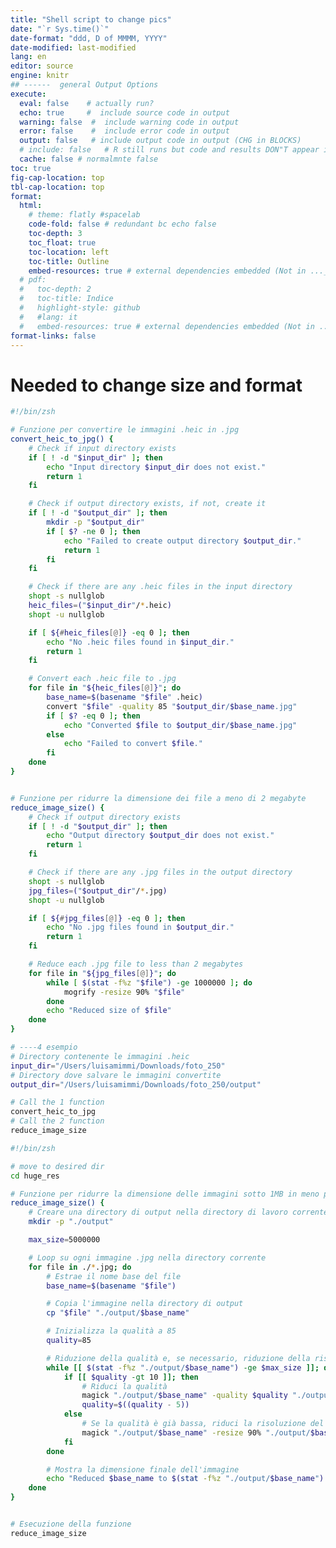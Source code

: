 ```yaml
---
title: "Shell script to change pics"
date: "`r Sys.time()`"
date-format: "ddd, D of MMMM, YYYY"
date-modified: last-modified
lang: en
editor: source
engine: knitr
## ------  general Output Options
execute:     
  eval: false    # actually run? 
  echo: true     #  include source code in output
  warning: false  #  include warning code in output
  error: false    #  include error code in output
  output: false   # include output code in output (CHG in BLOCKS)
  # include: false   # R still runs but code and results DON"T appear in output  
  cache: false # normalmnte false
toc: true
fig-cap-location: top
tbl-cap-location: top
format:
  html:
    # theme: flatly #spacelab
    code-fold: false # redundant bc echo false 
    toc-depth: 3
    toc_float: true
    toc-location: left
    toc-title: Outline
    embed-resources: true # external dependencies embedded (Not in ..._files/)
  # pdf:
  #   toc-depth: 2
  #   toc-title: Indice
  #   highlight-style: github
  #   #lang: it
  #   embed-resources: true # external dependencies embedded (Not in ..._files/)
format-links: false
---
```

# Needed to change size and format 


```bash
#!/bin/zsh

# Funzione per convertire le immagini .heic in .jpg
convert_heic_to_jpg() {
    # Check if input directory exists
    if [ ! -d "$input_dir" ]; then
        echo "Input directory $input_dir does not exist."
        return 1
    fi

    # Check if output directory exists, if not, create it
    if [ ! -d "$output_dir" ]; then
        mkdir -p "$output_dir"
        if [ $? -ne 0 ]; then
            echo "Failed to create output directory $output_dir."
            return 1
        fi
    fi

    # Check if there are any .heic files in the input directory
    shopt -s nullglob
    heic_files=("$input_dir"/*.heic)
    shopt -u nullglob

    if [ ${#heic_files[@]} -eq 0 ]; then
        echo "No .heic files found in $input_dir."
        return 1
    fi

    # Convert each .heic file to .jpg
    for file in "${heic_files[@]}"; do
        base_name=$(basename "$file" .heic)
        convert "$file" -quality 85 "$output_dir/$base_name.jpg"
        if [ $? -eq 0 ]; then
            echo "Converted $file to $output_dir/$base_name.jpg"
        else
            echo "Failed to convert $file."
        fi
    done
}


# Funzione per ridurre la dimensione dei file a meno di 2 megabyte
reduce_image_size() {
    # Check if output directory exists
    if [ ! -d "$output_dir" ]; then
        echo "Output directory $output_dir does not exist."
        return 1
    fi

    # Check if there are any .jpg files in the output directory
    shopt -s nullglob
    jpg_files=("$output_dir"/*.jpg)
    shopt -u nullglob

    if [ ${#jpg_files[@]} -eq 0 ]; then
        echo "No .jpg files found in $output_dir."
        return 1
    fi

    # Reduce each .jpg file to less than 2 megabytes
    for file in "${jpg_files[@]}"; do
        while [ $(stat -f%z "$file") -ge 1000000 ]; do
            mogrify -resize 90% "$file"
        done
        echo "Reduced size of $file"
    done
}
```


```bash
# ----4 esempio 
# Directory contenente le immagini .heic
input_dir="/Users/luisamimmi/Downloads/foto_250"
# Directory dove salvare le immagini convertite
output_dir="/Users/luisamimmi/Downloads/foto_250/output"

# Call the 1 function
convert_heic_to_jpg
# Call the 2 function
reduce_image_size
```

```bash
#!/bin/zsh

# move to desired dir 
cd huge_res

# Funzione per ridurre la dimensione delle immagini sotto 1MB in meno passaggi
reduce_image_size() {
    # Creare una directory di output nella directory di lavoro corrente
    mkdir -p "./output"

    max_size=5000000

    # Loop su ogni immagine .jpg nella directory corrente
    for file in ./*.jpg; do
        # Estrae il nome base del file
        base_name=$(basename "$file")

        # Copia l'immagine nella directory di output
        cp "$file" "./output/$base_name"

        # Inizializza la qualità a 85
        quality=85

        # Riduzione della qualità e, se necessario, riduzione della risoluzione in un unico ciclo
        while [[ $(stat -f%z "./output/$base_name") -ge $max_size ]]; do
            if [[ $quality -gt 10 ]]; then
                # Riduci la qualità
                magick "./output/$base_name" -quality $quality "./output/$base_name"
                quality=$((quality - 5))
            else
                # Se la qualità è già bassa, riduci la risoluzione del 90%
                magick "./output/$base_name" -resize 90% "./output/$base_name"
            fi
        done

        # Mostra la dimensione finale dell'immagine
        echo "Reduced $base_name to $(stat -f%z "./output/$base_name") bytes"
    done
}


# Esecuzione della funzione
reduce_image_size
```

